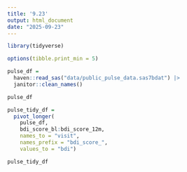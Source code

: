 ```yaml
---
title: '9.23'
output: html_document
date: "2025-09-23"
---
```


```r
library(tidyverse)

options(tibble.print_min = 5)
```

```r
pulse_df = 
  haven::read_sas("data/public_pulse_data.sas7bdat") |>
  janitor::clean_names()

pulse_df
```

```r
pulse_tidy_df = 
  pivot_longer(
    pulse_df, 
    bdi_score_bl:bdi_score_12m,
    names_to = "visit", 
    names_prefix = "bdi_score_",
    values_to = "bdi")

pulse_tidy_df
```
